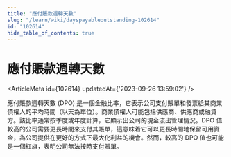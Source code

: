 ```yaml
---
title: "應付賬款週轉天數"
slug: "/learn/wiki/dayspayableoutstanding-102614"
id: "102614"
hide_table_of_contents: true
---
```



# 應付賬款週轉天數

<ArticleMeta id={102614} updatedAt={'2023-09-26 13:59:02'} />
<div className='border-solid border-b border-t-0 my-4 border-[var(--ifm-color-gray-300)]' />

應付賬款週轉天數 (DPO) 是一個金融比率，它表示公司支付賬單和發票給其商業債權人的平均時間（以天為單位）。商業債權人可能包括供應商、供應商或融資方。該比率通常按季度或年度計算，它顯示出公司的現金流出管理情況。DPO 值較高的公司需要更長時間來支付其賬單，這意味着它可以更長時間地保留可用資金，為公司提供在更好的方式下最大化利益的機會。然而，較高的 DPO 值也可能是一個紅旗，表明公司無法按時支付賬單。
